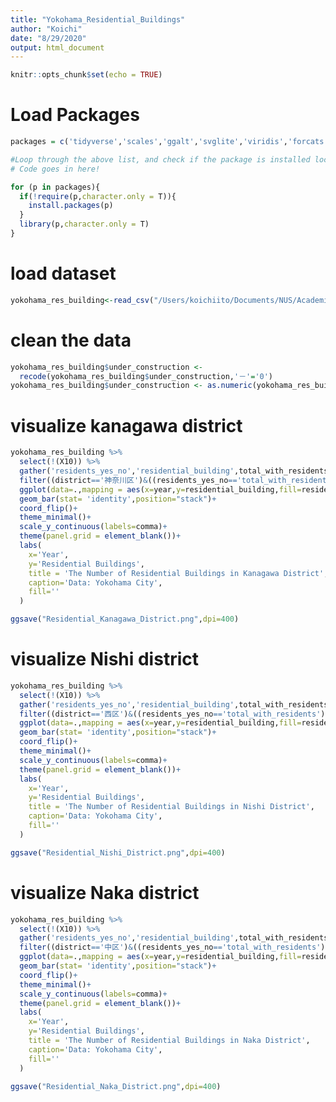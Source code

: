 ```yaml
---
title: "Yokohama_Residential_Buildings"
author: "Koichi"
date: "8/29/2020"
output: html_document
---
```


```r
knitr::opts_chunk$set(echo = TRUE)
```

# Load Packages
```r
packages = c('tidyverse','scales','ggalt','svglite','viridis','forcats')

#Loop through the above list, and check if the package is installed locally.
# Code goes in here!

for (p in packages){
  if(!require(p,character.only = T)){
    install.packages(p)
  }
  library(p,character.only = T)
}
```

# load dataset
```r
yokohama_res_building<-read_csv("/Users/koichiito/Documents/NUS/Academic Matter/2020 Fall/DEP5103 Urban and Regional Planning/Studio/Data/Yokohama_residential_building.csv")
```

# clean the data
```r
yokohama_res_building$under_construction <-
  recode(yokohama_res_building$under_construction,'－'='0')
yokohama_res_building$under_construction <- as.numeric(yokohama_res_building$under_construction)
```


# visualize kanagawa district
```r
yokohama_res_building %>% 
  select(!(X10)) %>% 
  gather('residents_yes_no','residential_building',total_with_residents:under_construction) %>% 
  filter((district=='神奈川区')&((residents_yes_no=='total_with_residents')|(residents_yes_no=='total_without_residents'))) %>% 
  ggplot(data=.,mapping = aes(x=year,y=residential_building,fill=residents_yes_no))+
  geom_bar(stat= 'identity',position="stack")+
  coord_flip()+
  theme_minimal()+
  scale_y_continuous(labels=comma)+
  theme(panel.grid = element_blank())+
  labs(
    x='Year',
    y='Residential Buildings',
    title = 'The Number of Residential Buildings in Kanagawa District',
    caption='Data: Yokohama City',
    fill=''
  )

ggsave("Residential_Kanagawa_District.png",dpi=400)
```

# visualize Nishi district
```r
yokohama_res_building %>% 
  select(!(X10)) %>% 
  gather('residents_yes_no','residential_building',total_with_residents:under_construction) %>% 
  filter((district=='西区')&((residents_yes_no=='total_with_residents')|(residents_yes_no=='total_without_residents'))) %>% 
  ggplot(data=.,mapping = aes(x=year,y=residential_building,fill=residents_yes_no))+
  geom_bar(stat= 'identity',position="stack")+
  coord_flip()+
  theme_minimal()+
  scale_y_continuous(labels=comma)+
  theme(panel.grid = element_blank())+
  labs(
    x='Year',
    y='Residential Buildings',
    title = 'The Number of Residential Buildings in Nishi District',
    caption='Data: Yokohama City',
    fill=''
  )

ggsave("Residential_Nishi_District.png",dpi=400)
```
# visualize Naka district
```r
yokohama_res_building %>% 
  select(!(X10)) %>% 
  gather('residents_yes_no','residential_building',total_with_residents:under_construction) %>% 
  filter((district=='中区')&((residents_yes_no=='total_with_residents')|(residents_yes_no=='total_without_residents'))) %>% 
  ggplot(data=.,mapping = aes(x=year,y=residential_building,fill=residents_yes_no))+
  geom_bar(stat= 'identity',position="stack")+
  coord_flip()+
  theme_minimal()+
  scale_y_continuous(labels=comma)+
  theme(panel.grid = element_blank())+
  labs(
    x='Year',
    y='Residential Buildings',
    title = 'The Number of Residential Buildings in Naka District',
    caption='Data: Yokohama City',
    fill=''
  )

ggsave("Residential_Naka_District.png",dpi=400)
```

